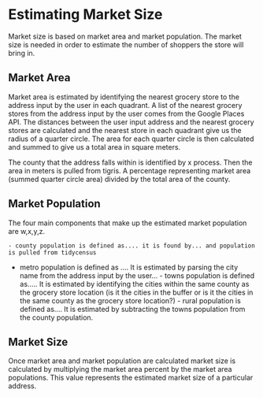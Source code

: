 # Estimating Market Size

Market size is based on market area and market population.
The market size is needed in order to estimate the number of shoppers the store
will bring in. 

## Market Area

Market area is estimated by identifying the nearest grocery store to the address
input by the user in each quadrant.
A list of the nearest grocery stores from the address input by the user comes from the Google Places API.
The distances between the user input address and the nearest grocery stores are 
calculated and the nearest store in each quadrant give us the radius of a quarter circle. 
The area for each quarter circle is then calculated and summed to give us a 
total area in square meters.

 

The county that the address falls within is identified by x process.
Then the area in meters is pulled from tigris.
A percentage representing market area (summed quarter circle area)
divided by the total area of the county.

 

 

## Market Population

The four main components that make up the estimated market population are w,x,y,z.

    - county population is defined as.... it is found by... and population is pulled from tidycensus

   - metro population is defined as …. It is estimated by parsing the city name from the address input by the user… 
    - towns population is defined as….. It is estimated by identifying the cities within the same county as the grocery store location (is it the cities in the buffer or is it the cities in the same county as the grocery store location?)
    - rural population is defined as…. It is estimated by subtracting the towns population from the county population.

 

## Market Size

Once market area and market population are calculated market size is calculated by multiplying the market area percent by the market area populations. This value represents the estimated market size of a particular address. 
